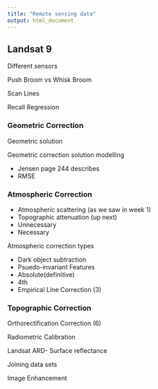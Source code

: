 ```yaml
---
title: "Remote sensing data"
output: html_document
---
```


## Landsat 9

Different sensors

Push Broom vs Whisk Broom

Scan Lines

Recall Regression

### Geometric Correction

Geometric solution

Geometric correction solution modelling

-   Jensen page 244 describes
-   RMSE

### Atmospheric Correction 

-   Atmospheric scattering (as we saw in week 1)
-   Topographic attenuation (up next)
-   Unnecessary
-   Necessary

Atmospheric correction types

-   Dark object subtraction
-   Psuedo-invariant Features
-   Absolute(definitive)
-   4th
-   Empirical Line Correction (3)

### Topographic Correction

Orthorectification Correction (6)

Radiometric Calibration

Landsat ARD- Surface reflectance

Joining data sets

Image Enhancement
